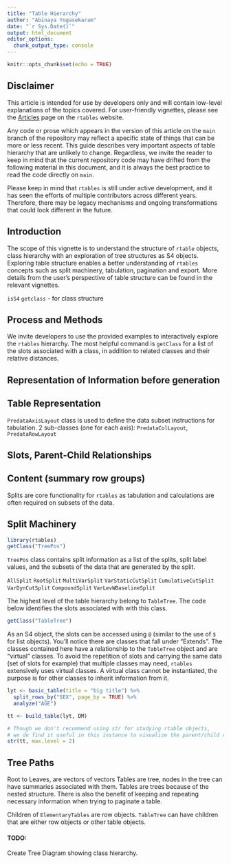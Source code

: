 ```yaml
---
title: "Table Hierarchy"
author: "Abinaya Yogasekaram"
date: "`r Sys.Date()`"
output: html_document
editor_options:
  chunk_output_type: console
---
```


```r
knitr::opts_chunk$set(echo = TRUE)
```

## Disclaimer

This article is intended for use by developers only and will contain low-level explanations of the topics covered. For user-friendly vignettes, please see the [Articles](https://insightsengineering.github.io/rtables/main/articles/index.html) page on the `rtables` website.

Any code or prose which appears in the version of this article on the `main` branch of the repository may reflect a specific state of things that can be more or less recent. This guide describes very important aspects of table hierarchy that are unlikely to change. Regardless, we invite the reader to keep in mind that the current repository code may have drifted from the following material in this document, and it is always the best practice to read the code directly on `main`.

Please keep in mind that `rtables` is still under active development, and it has seen the efforts of multiple contributors across different years. Therefore, there may be legacy mechanisms and ongoing transformations that could look different in the future.

## Introduction

The scope of this vignette is to understand the structure of `rtable` objects, class hierarchy with an exploration of tree structures as S4 objects. Exploring table structure enables a better understanding of `rtables` concepts such as split machinery, tabulation, pagination and export. More details from the user's perspective of table structure can be found in the relevant vignettes.

`isS4`
`getclass` - for class structure


## Process and Methods

We invite developers to use the provided examples to interactively explore the `rtables` hierarchy. The most helpful command is `getClass` for a list of the slots associated with a class, in addition to related classes and their relative distances.

## Representation of Information before generation


## Table Representation
`PredataAxisLayout` class is used to define the data subset instructions for tabulation. 2 sub-classes (one for each axis): `PredataColLayout`, `PredataRowLayout`

## Slots, Parent-Child Relationships

## Content (summary row groups)

Splits are core functionality for `rtables` as tabulation and calculations are often required on subsets of the data.

## Split Machinery
```r
library(rtables)
getClass("TreePos")
```

`TreePos` class contains split information as a list of the splits, split label values, and the subsets of the data that are generated by the split.

`AllSplit`
`RootSplit`
`MultiVarSplit`
`VarStaticCutSplit`
`CumulativeCutSplit`
`VarDynCutSplit`
`CompoundSplit`
`VarLevWBaselineSplit`


The highest level of the table hierarchy belong to `TableTree`. The code below identifies the slots associated with with this class.
```r
getClass("TableTree")
```

As an S4 object, the slots can be accessed using `@` (similar to the use of `$` for list objects).
You'll notice there are classes that fall under "Extends". The classes contained here have a relationship to the `TableTree` object and are "virtual" classes. To avoid the repetition of slots and carrying the same data (set of slots for example) that multiple classes may need, `rtables` extensively uses virtual classes. A virtual class cannot be instantiated, the purpose is for other classes to inherit information from it.


```r
lyt <- basic_table(title = "big title") %>%
  split_rows_by("SEX", page_by = TRUE) %>%
  analyze("AGE")

tt <- build_table(lyt, DM)

# Though we don't recommend using str for studying rtable objects,
# we do find it useful in this instance to visualize the parent/child relationships.
str(tt, max.level = 2)
```

## Tree Paths

Root to Leaves, are vectors of vectors
Tables are tree, nodes in the tree can have summaries associated with them. Tables are trees because of the nested structure. There is also the benefit of keeping and repeating necessary information when trying to paginate a table.

Children of `ElementaryTables` are row objects. `TableTree` can have children that are either row objects or other table objects.


#### TODO:
Create Tree Diagram showing class hierarchy.
